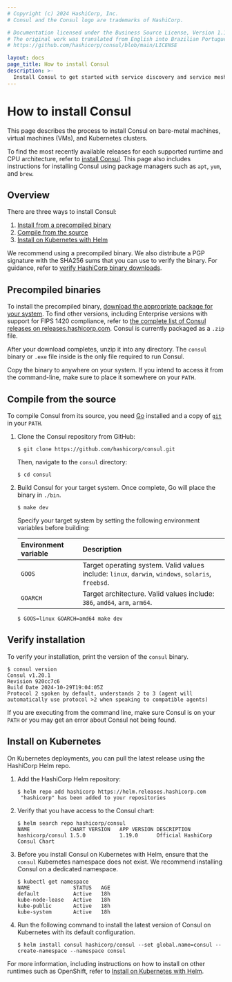 ```yaml
---
# Copyright (c) 2024 HashiCorp, Inc.
# Consul and the Consul logo are trademarks of HashiCorp.

# Documentation licensed under the Business Source License, Version 1.1.
# The original work was translated from English into Brazilian Portuguese.
# https://github.com/hashicorp/consul/blob/main/LICENSE

layout: docs
page_title: How to install Consul
description: >-
  Install Consul to get started with service discovery and service mesh. Follow the installation instructions to download the precompiled binary, or use Go to compile from source.
---
```


# How to install Consul

This page describes the process to install Consul on bare-metal machines, virtual machines (VMs), and Kubernetes clusters.

To find the most recently available releases for each supported runtime and CPU architecture, refer to [install Consul](/consul/install). This page also includes instructions for installing Consul using package managers such as `apt`, `yum`, and `brew`.

## Overview

There are three ways to install Consul:

1. [Install from a precompiled binary](#precompiled-binaries)
1. [Compile from the source](#compile-from-the-source)
1. [Install on Kubernetes with Helm](#install-on-kubernetes)

We recommend using a precompiled binary. We also distribute a PGP signature with the SHA256 sums that you can use to verify the binary. For guidance, refer to [verify HashiCorp binary downloads](/well-architected-framework/operational-excellence/verify-hashicorp-binary).

## Precompiled binaries

To install the precompiled binary, [download the appropriate package for your system](/consul/install). To find other versions, including Enterprise versions with support for FIPS 1420 compliance, refer to [the complete list of Consul releases on releases.hashicorp.com](https://releases.hashicorp.com/consul/). Consul is currently packaged as a `.zip` file.

After your download completes, unzip it into any directory. The `consul` binary or `.exe` file inside is the only file required to run Consul.

Copy the binary to anywhere on your system. If you intend to access it from the command-line, make sure to place it somewhere on your `PATH`.

## Compile from the source

To compile Consul from its source, you need [Go](https://golang.org) installed and a copy of [`git`](https://www.git-scm.com/) in your `PATH`.

1. Clone the Consul repository from GitHub:

   ```shell-session
   $ git clone https://github.com/hashicorp/consul.git
   ```

   Then, navigate to the `consul` directory:

   ```shell-session
   $ cd consul
   ```

1. Build Consul for your target system. Once complete, Go will place the binary in `./bin`.

   <Tabs>
   <Tab heading="Compile for your current system">

   ```shell-session
   $ make dev
   ```

   </Tab>
   <Tab heading="Cross-compile for another system">

   Specify your target system by setting the following environment variables
   before building:

   | Environment variable | Description |
   | :------------------- | :---------- |
   | `GOOS`               | Target operating system. Valid values include: `linux`, `darwin`, `windows`, `solaris`, `freebsd`. |
   | `GOARCH`             | Target architecture. Valid values include: `386`, `amd64`, `arm`, `arm64`. |

   ```shell-session
   $ GOOS=linux GOARCH=amd64 make dev
   ```

   </Tab>
   </Tabs>

## Verify installation

To verify your installation, print the version of the `consul` binary.

```shell-session
$ consul version
Consul v1.20.1
Revision 920cc7c6
Build Date 2024-10-29T19:04:05Z
Protocol 2 spoken by default, understands 2 to 3 (agent will automatically use protocol >2 when speaking to compatible agents)
```

If you are executing from the command line, make sure Consul is on your `PATH` or you may get an error about Consul not being found.

## Install on Kubernetes

On Kubernetes deployments, you can pull the latest release using the HashiCorp Helm repo.

1. Add the HashiCorp Helm repository:

   ```shell-session
   $ helm repo add hashicorp https://helm.releases.hashicorp.com
    "hashicorp" has been added to your repositories
   ```

1. Verify that you have access to the Consul chart:

   ```shell-session
   $ helm search repo hashicorp/consul
   NAME            	CHART VERSION	APP VERSION	DESCRIPTION
   hashicorp/consul	1.5.0        	1.19.0     	Official HashiCorp Consul Chart
   ```

1. Before you install Consul on Kubernetes with Helm, ensure that the `consul` Kubernetes namespace does not exist. We recommend installing Consul on a dedicated namespace.

   ```shell-session
   $ kubectl get namespace
   NAME              STATUS   AGE
   default           Active   18h
   kube-node-lease   Active   18h
   kube-public       Active   18h
   kube-system       Active   18h
   ```

1. Run the following command to install the latest version of Consul on Kubernetes with its default configuration.

   ```shell-session
   $ helm install consul hashicorp/consul --set global.name=consul --create-namespace --namespace consul
   ```

For more information, including instructions on how to install on other runtimes such as OpenShift, refer to [Install on Kubernetes with Helm](/consul/docs/deploy/server/k8s/helm).
